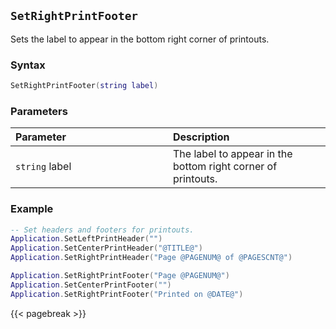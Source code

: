 ## `SetRightPrintFooter`

Sets the label to appear in the bottom right corner of printouts\index{printing!headers \& footers}.

### Syntax {-}

``` .lua
SetRightPrintFooter(string label)
```

### Parameters {-}

**Parameter** | **Description**
| :-- | :-- |
`string` label | The label to appear in the bottom right corner of printouts.

### Example {-}

``` .lua
-- Set headers and footers for printouts.
Application.SetLeftPrintHeader("")
Application.SetCenterPrintHeader("@TITLE@")
Application.SetRightPrintHeader("Page @PAGENUM@ of @PAGESCNT@")

Application.SetRightPrintFooter("Page @PAGENUM@")
Application.SetCenterPrintFooter("")
Application.SetRightPrintFooter("Printed on @DATE@")
```

{{< pagebreak >}}
